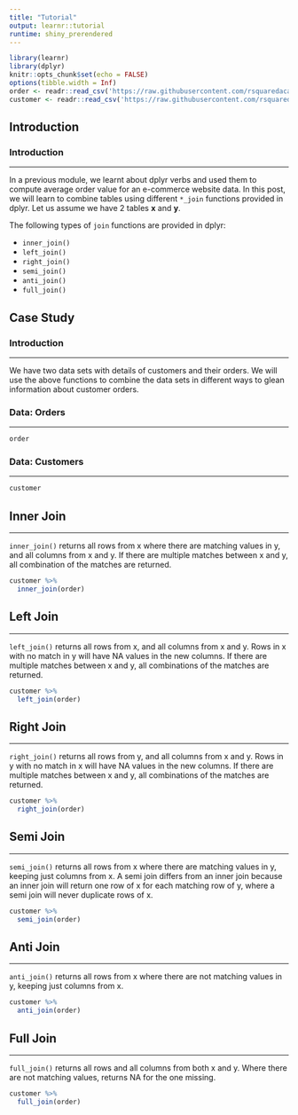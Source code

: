 ```yaml
---
title: "Tutorial"
output: learnr::tutorial
runtime: shiny_prerendered
---
```


```r
library(learnr)
library(dplyr)
knitr::opts_chunk$set(echo = FALSE)
options(tibble.width = Inf)
order <- readr::read_csv('https://raw.githubusercontent.com/rsquaredacademy/datasets/master/order.csv')
customer <- readr::read_csv('https://raw.githubusercontent.com/rsquaredacademy/datasets/master/customer.csv')
```

## Introduction

### Introduction

<hr>

In a previous module, we learnt about dplyr verbs and used them to compute average order value for an e-commerce website data. In this post, we will learn to combine tables using different `*_join` functions provided in dplyr. Let us assume we have 2 tables **x** and **y**. 

The following types of `join` functions are provided in dplyr:

- `inner_join()`
- `left_join()`
- `right_join()`
- `semi_join()`
- `anti_join()`
- `full_join()`


## Case Study

### Introduction

<hr>

We have two data sets with details of customers and their orders. We will use the above functions to combine the data sets in different ways to glean information about customer orders. 

### Data: Orders

<hr>

```r
order
```

### Data: Customers

<hr>

```r
customer
```

## Inner Join

<hr>

`inner_join()` returns all rows from x where there are matching values in y, and all columns from x and y. If there are multiple matches between x and y, all combination of the matches are returned.

```r
customer %>%
  inner_join(order)
```

## Left Join

<hr>

`left_join()` returns all rows from x, and all columns from x and y. Rows in x with no match in y will have NA values in the new columns. If there are multiple matches between x and y, all combinations of the matches are returned.

```r
customer %>%
  left_join(order)
```

## Right Join

<hr>

`right_join()` returns all rows from y, and all columns from x and y. Rows in y with no match in x will have NA values in the new columns. If there are multiple matches between x and y, all combinations of the matches are returned.

```r
customer %>%
  right_join(order)
```

## Semi Join

<hr>

`semi_join()` returns all rows from x where there are matching values in y, keeping just columns from x. A semi join differs from an inner join because an inner join will return one row of x for each matching row of y, where a semi join will never duplicate rows of x.

```r
customer %>%
  semi_join(order)
```

## Anti Join

<hr>

`anti_join()` returns all rows from x where there are not matching values in y, keeping just columns from x.

```r
customer %>%
  anti_join(order)
```

## Full Join

<hr>

`full_join()` returns all rows and all columns from both x and y. Where there are not matching values, returns NA for the one missing.

```r
customer %>%
  full_join(order)
```
